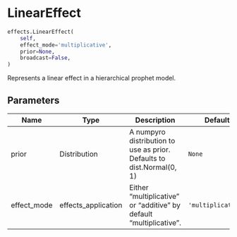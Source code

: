 # LinearEffect { #prophetverse.effects.LinearEffect }

```python
effects.LinearEffect(
    self,
    effect_mode='multiplicative',
    prior=None,
    broadcast=False,
)
```

Represents a linear effect in a hierarchical prophet model.

## Parameters {.doc-section .doc-section-parameters}

| Name        | Type                | Description                                                           | Default            |
|-------------|---------------------|-----------------------------------------------------------------------|--------------------|
| prior       | Distribution        | A numpyro distribution to use as prior. Defaults to dist.Normal(0, 1) | `None`             |
| effect_mode | effects_application | Either "multiplicative" or "additive" by default "multiplicative".    | `'multiplicative'` |